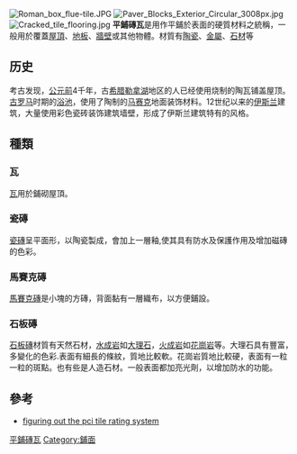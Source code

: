 [[File:Roman_box_flue-tile.JPG|thumb]]
[[File:Paver_Blocks_Exterior_Circular_3008px.jpg|right]]
[[File:Cracked_tile_flooring.jpg|thumb]]
'''平鋪磚瓦'''是用作平鋪於表面的硬質材料之統稱，一般用於覆蓋[[屋頂|屋頂]]、[[地板|地板]]、[[牆壁|牆壁]]或其他物體。材質有[[陶瓷|陶瓷]]、[[金屬|金屬]]、[[石材|石材]]等
==历史==
考古发现，[[公元前|公元前]]4千年，古[[希腊|希腊]][[勒拿湖|勒拿湖]]地区的人已经使用烧制的陶瓦铺盖屋顶。[[古罗马|古罗马]]时期的[[浴池|浴池]]，使用了陶制的[[马赛克|马赛克]]地面装饰材料。12世纪以来的[[伊斯兰|伊斯兰]]建筑，大量使用彩色瓷砖装饰建筑墙壁，形成了伊斯兰建筑特有的风格。

==種類==
===瓦===
[[瓦|瓦]]用於鋪砌屋頂。
===瓷磚===
[[瓷磚|瓷磚]]呈平面形，以陶瓷製成，會加上一層釉,使其具有防水及保護作用及增加磁磚的色彩。
===馬賽克磚===
[[馬賽克磚|馬賽克磚]]是小塊的方磚，背面黏有一層織布，以方便鋪設。

===石板磚===
[[石板磚|石板磚]]材質有天然石材，[[水成岩|水成岩]]如[[大理石|大理石]]，[[火成岩|火成岩]]如[[花崗岩|花崗岩]]等。大理石具有豐富，多變化的色彩.表面有細長的條紋，質地比較軟。花崗岩質地比較硬，表面有一粒一粒的斑點。也有些是人造石材。一般表面都加亮光劑，以增加防水的功能。

==參考==
*[http://www.findanyfloor.com/article/TileRatings.xhtml figuring out the pci tile rating system] {{Wayback|url=http://www.findanyfloor.com/article/TileRatings.xhtml |date=20130516114408 }}

[[Category:平鋪磚瓦|]]
[[Category:鋪面|Category:鋪面]]